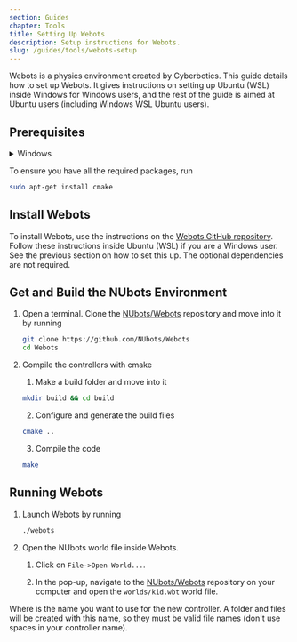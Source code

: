 ```yaml
---
section: Guides
chapter: Tools
title: Setting Up Webots
description: Setup instructions for Webots.
slug: /guides/tools/webots-setup
---
```


Webots is a physics environment created by Cyberbotics. This guide details how to set up Webots. It gives instructions on setting up Ubuntu (WSL) inside Windows for Windows users, and the rest of the guide is aimed at Ubuntu users (including Windows WSL Ubuntu users).

## Prerequisites

<details>

<summary>Windows</summary>

1. Follow the instructions for setting up Ubuntu in WSL on the [Getting Started NUbook page under the Windows tab in the Docker section](/guides/main/getting-started#docker).

2. In Windows (not WSL Ubuntu) Download and install [VcXsrv Windows X Server](https://sourceforge.net/projects/vcxsrv/files/latest/download). Use all the default install settings.

3. In Windows (not WSL Ubuntu) Run XLaunch with the following settings

   1. ![First XLaunch settings window](images/WindowsInstall1)
      On the first screen, select multiple windows and set the display number to -1.

   2. ![Second XLaunch settings window](images/WindowsInstall2)
      On the second screen, select 'start no client'.

   3. ![Third XLaunch settings window](images/WindowsInstall3)
      On the third screen, check 'clipboard', 'primary selection' and 'disable'. Uncheck 'native opengl'.

4. Launch Ubuntu and run

   ```sh
   sudo apt install libxcb-icccm4 libxcb-image0 libxcb-keysyms1 libxcb-render-util0 libxcb-xfixes0 libxcb-xinerama0 libxcb-xkb1 libxkbcommon-x11-0 libxkbcommon0
   ```

   <Alert type='info'>

   To be able to copy and paste into the Ubuntu terminal, right-click on the bar at the top of the Ubuntu window. Then click on **Properties**, and enable **Use Ctrl+Shift+C/V as Copy/Paste** in the **Options** tab. Note that this is <kbd>Ctrl</kbd>+<kbd>Shift</kbd>+<kbd>C</kbd>/<kbd>V</kbd> not <kbd>Ctrl</kbd>+<kbd>C</kbd>/<kbd>V</kbd>.

   </Alert>

5. Back in Windows, open Powershell and run `ipconfig`. Look for an entry that does **not** contain `VEthernet` in the name and contains an IPv4 address. Note down the IPv4 address. We will refer to it as `<IPv4 Address>`.

6. In Ubuntu, run `export DISPLAY=<IPv4 Address>:0.0`, using the IPv4 address from the previous step.

Follow the rest of the steps on this page within Ubuntu.

</details>

To ensure you have all the required packages, run

```sh
sudo apt-get install cmake
```

## Install Webots

To install Webots, use the instructions on the [Webots GitHub repository](https://github.com/cyberbotics/webots/wiki/Linux-installation). Follow these instructions inside Ubuntu (WSL) if you are a Windows user. See the previous section on how to set this up. The optional dependencies are not required.

## Get and Build the NUbots Environment

1. Open a terminal. Clone the [NUbots/Webots](https://github.com/NUbots/Webots/) repository and move into it by running

   ```sh
   git clone https://github.com/NUbots/Webots
   cd Webots
   ```

2. Compile the controllers with cmake

   1. Make a build folder and move into it

   ```sh
   mkdir build && cd build
   ```

   2. Configure and generate the build files

   ```sh
   cmake ..
   ```

   3. Compile the code

   ```sh
   make
   ```

## Running Webots

1. Launch Webots by running

   ```sh
   ./webots
   ```

2. Open the NUbots world file inside Webots.

   1. Click on `File->Open World...`.

   2. In the pop-up, navigate to the [NUbots/Webots](https://github.com/NUbots/Webots/) repository on your computer and open the `worlds/kid.wbt` world file.

Where <name of controller> is the name you want to use for the new controller. A folder and files will be created with this name, so they must be valid file names (don't use spaces in your controller name).
